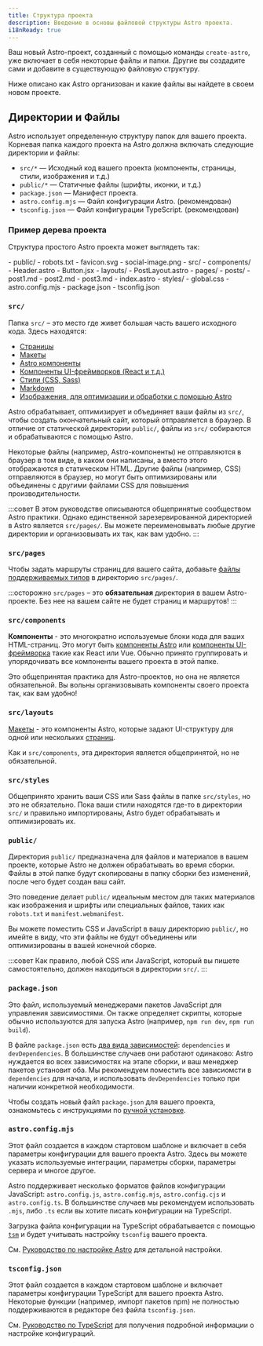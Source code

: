 ```yaml
---
title: Структура проекта
description: Введение в основы файловой структуры Astro проекта.
i18nReady: true
---
```


Ваш новый Astro-проект, созданный с помощью команды `create-astro`, уже включает в себя некоторые файлы и папки. Другие вы создадите сами и добавите в существующую файловую структуру.

Ниже описано как Astro организован и какие файлы вы найдете в своем новом проекте.

## Директории и Файлы

Astro использует определенную структуру папок для вашего проекта. Корневая папка каждого проекта на Astro должна включать следующие директории и файлы:

- `src/*` — Исходный код вашего проекта (компоненты, страницы, стили, изображения и т.д.)
- `public/*` — Статичные файлы (шрифты, иконки, и т.д.)
- `package.json` — Манифест проекта.
- `astro.config.mjs` — Файл конфигурации Astro. (рекомендован)
- `tsconfig.json` — Файл конфигурации TypeScript. (рекомендован)

### Пример дерева проекта

Структура простого Astro проекта может выглядеть так:

<FileTree>
- public/
  - robots.txt
  - favicon.svg
  - social-image.png
- src/
  - components/
    - Header.astro
    - Button.jsx
  - layouts/
    - PostLayout.astro
  - pages/
    - posts/
      - post1.md
      - post2.md
      - post3.md
    - index.astro
  - styles/
    - global.css
- astro.config.mjs
- package.json
- tsconfig.json
</FileTree>

### `src/`

Папка `src/` – это место где живет большая часть вашего исходного кода. Здесь находятся:

- [Страницы](/ru/basics/astro-pages/)
- [Макеты](/ru/basics/layouts/)
- [Astro компоненты](/ru/basics/astro-components/)
- [Компоненты UI-фреймворков (React и т.д.)](/ru/guides/framework-components/)
- [Стили (CSS, Sass)](/ru/guides/styling/)
- [Markdown](/ru/guides/markdown-content/)
- [Изображения, для оптимизации и обработки с помощью Astro](/en/guides/images/)

Astro обрабатывает, оптимизирует и объединяет ваши файлы из `src/`, чтобы создать окончательный сайт, который отправляется в браузер. В отличие от статической директории `public/`, файлы из `src/` собираются и обрабатываются с помощью Astro.

Некоторые файлы (например, Astro-компоненты) не отправляются в браузер в том виде, в каком они написаны, а вместо этого отображаются в статическом HTML. Другие файлы (например, CSS) отправляются в браузер, но могут быть оптимизированы или объединены с другими файлами CSS для повышения производительности.

:::cовет
В этом руководстве описываются общепринятые сообществом Astro практики. Однако единственной зарезервированной директорией в Astro является `src/pages/`. Вы можете переименовывать любые другие директории и организовывать их так, как вам удобно.
:::

### `src/pages`

Чтобы задать маршруты страниц для вашего сайта, добавьте [файлы поддерживаемых типов](/ru/basics/astro-pages/#supported-page-files) в директорию `src/pages/`.

:::осторожно 
`src/pages` – это **обязательная** директория в вашем Astro-проекте. Без нее на вашем сайте не будет страниц и маршрутов!
:::

### `src/components`

**Компоненты** - это многократно используемые блоки кода для ваших HTML-страниц. Это могут быть [компоненты Astro](/ru/basics/astro-components/) или [компоненты UI-фреймворка](/ru/guides/framework-components/) такие как React или Vue. Обычно принято группировать и упорядочивать все компоненты вашего проекта в этой папке.

Это общепринятая практика для Astro-проектов, но она не является обязательной. Вы вольны организовывать компоненты своего проекта так, как вам удобно!

### `src/layouts`

[Макеты](/ru/basics/layouts/) - это компоненты Astro, которые задают UI-структуру для одной или нескольких [страниц](/ru/basics/astro-pages/).

Как и `src/components`, эта директория является общепринятой, но не обязательной.

### `src/styles`

Общепринято хранить ваши CSS или Sass файлы в папке `src/styles`, но это не обязательно. Пока ваши стили находятся где-то в директории `src/` и правильно импортированы, Astro будет обрабатывать и оптимизировать их.

### `public/`

Директория `public/` предназначена для файлов и материалов в вашем проекте, которые Astro не должен обрабатывать во время сборки. Файлы в этой папке будут скопированы в папку сборки без изменений, после чего будет создан ваш сайт.

Это поведение делает `public/` идеальным местом для таких материалов как изображения и шрифты или специальных файлов, таких как `robots.txt` и `manifest.webmanifest`.

Вы можете поместить CSS и JavaScript в вашу директорию `public/`, но имейте в виду, что эти файлы не будут объединены или оптимизированы в вашей конечной сборке.

:::совет
Как правило, любой CSS или JavaScript, который вы пишете самостоятельно, должен находиться в директории `src/`.
:::

### `package.json`

Это файл, используемый менеджерами пакетов JavaScript для управления зависимостями. Он также определяет скрипты, которые обычно используются для запуска Astro (например, `npm run dev`, `npm run build`).

В файле `package.json` есть [два вида зависимостей](https://docs.npmjs.com/specifying-dependencies-and-devdependencies-in-a-package-json-file): `dependencies` и `devDependencies`. В большинстве случаев они работают одинаково:  Astro нуждается во всех зависимостях на этапе сборки, и ваш менеджер пакетов установит оба. Мы рекомендуем поместить все зависиомсти в `dependencies` для начала, и использовать `devDependencies` только при наличии конкретной необходимости.

Чтобы создать новый файл `package.json` для вашего проекта,  ознакомьтесь с инструкциями по [ручной установке](/ru/install-and-setup/#ручная-установка).

### `astro.config.mjs`

Этот файл создается в каждом стартовом шаблоне и включает в себя параметры конфигурации для вашего проекта Astro. Здесь вы можете указать используемые интеграции, параметры сборки, параметры сервера и многое другое.

Astro поддерживает несколько форматов файлов конфигурации JavaScript: `astro.config.js`, `astro.config.mjs`, `astro.config.cjs` и `astro.config.ts`. В большинстве случаев мы рекомендуем использовать `.mjs`, либо `.ts` если вы хотите писать конфигурации на TypeScript.

Загрузка файла конфигурации на TypeScript обрабатывается с помощью [`tsm`](https://github.com/lukeed/tsm) и будет учитывать настройку `tsconfig` вашего проекта.

См. [Руководство по настройке Astro](/ru/reference/configuration-reference/) для детальной настройки.

### `tsconfig.json`

Этот файл создается в каждом стартовом шаблоне и включает параметры конфигурации TypeScript для вашего проекта Astro.
Некоторые функции (например, импорт пакетов npm) не полностью поддерживаются в редакторе без файла `tsconfig.json`.

См. [Руководство по TypeScript](/ru/guides/typescript/) для получения подробной информации о настройке конфигураций.
